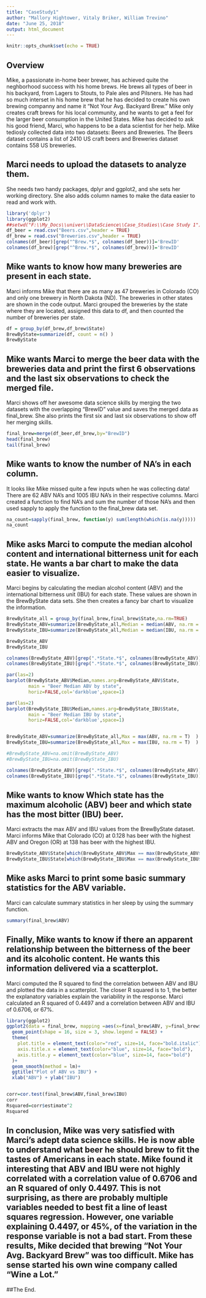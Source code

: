 ---
title: "CaseStudy1"
author: "Mallory Hightower, Vitaly Briker, William Trevino"
date: "June 25, 2018"
output: html_document
---

```{r setup, include=FALSE}
knitr::opts_chunk$set(echo = TRUE)
```

## Overview

Mike, a passionate in-home beer brewer, has achieved quite the neghborhood success with his home brews. He brews all types of beer in his backyard, from Lagers to Stouts, to Pale ales and Pilsners. He has had so much interset in his home brew that he has decided to create his own brewing companny and name it "Not Your Avg. Backyard Brew." Mike only creates craft brews for his local community, and he wants to get a feel for the larger beer consumption in the United States. Mike has decided to ask his good friend, Marci, who happens to be a data scientist for her help. Mike tediosly collected data into two datasets: Beers and Breweries. The  Beers  dataset  contains  a  list  of  2410  US  craft  beers  and  Breweries  dataset  contains  558  US  breweries. 

## Marci needs to upload the datasets to analyze them. 
She needs two handy packages, dplyr and ggplot2, and she sets her working directory. She also adds column names to make the data easier to read and work with.
```{r}
library('dplyr')
library(ggplot2)
##setwd("F:\\My_Docs\\univer\\DataScience\\Case_Studies\\Case Study 1")
df_beer = read.csv("Beers.csv",header = TRUE)
df_brew = read.csv("Breweries.csv",header = TRUE)
colnames(df_beer)[grep("^Brew.*$", colnames(df_beer))]='BrewID'
colnames(df_brew)[grep("^Brew.*$", colnames(df_brew))]='BrewID'
```

## Mike wants to know how many breweries are present in each state.

Marci informs Mike that there are as many as 47 breweries in Colorado (CO) and only one brewery in North Dakota (ND). The breweries in other states are shown in the code output. Marci grouped the breweries by the state where they are located, assigned this data to df, and then counted the number of breweries per state.

```{r}
df = group_by(df_brew,df_brew$State) 
BrewByState=summarize(df, count = n() )
BrewByState
```

## Mike wants Marci to merge the beer data with the breweries data and print the first 6 observations and the last six observations to check the merged file.

Marci shows off her awesome data science skills by merging the two datasets with the overlapping "BrewID" value and saves the merged data as final_brew. She also prints the first six and last six observations to show off her merging skills.

```{r}
final_brew=merge(df_beer,df_brew,by="BrewID")
head(final_brew)
tail(final_brew)
```

## Mike wants to know the number of NA's in each column.

It looks like Mike missed quite a few inputs when he was collecting data! There are 62 ABV NA's and 1005 IBU NA's in their respective columns. Marci created a function to find NA's and sum the number of those NA's and then used sapply to apply the function to the final_brew data set.

```{r}
na_count=sapply(final_brew, function(y) sum(length(which(is.na(y)))))
na_count
```

## Mike asks Marci to compute the median alcohol content and international bitterness unit for each state. He wants a bar chart to make the data easier to visualize.

Marci begins by calculating the median alcohol content (ABV) and the international bitterness unit (IBU) for each state. These values are shown in the BrewByState data sets. She then creates a fancy bar chart to visualize the information.

```{r}
BrewByState_all = group_by(final_brew,final_brew$State,na.rm=TRUE) 
BrewByState_ABV=summarize(BrewByState_all,Median = median(ABV, na.rm = T)  )
BrewByState_IBU=summarize(BrewByState_all,Median = median(IBU, na.rm = T)  )

BrewByState_ABV
BrewByState_IBU

colnames(BrewByState_ABV)[grep(".*State.*$", colnames(BrewByState_ABV))]='State'
colnames(BrewByState_IBU)[grep(".*State.*$", colnames(BrewByState_IBU))]='State'

par(las=2)
barplot(BrewByState_ABV$Median,names.arg=BrewByState_ABV$State,
        main = "Beer Median ABV by state",
        horiz=FALSE,col='darkblue',space=1)

par(las=2)
barplot(BrewByState_IBU$Median,names.arg=BrewByState_IBU$State,
        main = "Beer Median IBU by state",
        horiz=FALSE,col='darkblue',space=1)


BrewByState_ABV=summarize(BrewByState_all,Max = max(ABV, na.rm = T)  )
BrewByState_IBU=summarize(BrewByState_all,Max = max(IBU, na.rm = T)  )

#BrewByState_ABV=na.omit(BrewByState_ABV)
#BrewByState_IBU=na.omit(BrewByState_IBU)

colnames(BrewByState_ABV)[grep(".*State.*$", colnames(BrewByState_ABV))]='State'
colnames(BrewByState_IBU)[grep(".*State.*$", colnames(BrewByState_IBU))]='State'

```
## Mike wants to know Which state has the maximum alcoholic (ABV) beer and which state has the most bitter (IBU) beer.
Marci extracts the max ABV and IBU values from the BrewByState dataset. Marci informs Mike that Colorado (CO) at 0.128 has beer with the highest ABV and Oregon (OR) at 138  has beer with the highest IBU.

```{r}
BrewByState_ABV$State[which(BrewByState_ABV$Max == max(BrewByState_ABV$Max))[1]]
BrewByState_IBU$State[which(BrewByState_IBU$Max == max(BrewByState_IBU$Max))[1]]
```
## Mike asks Marci to print some basic summary statistics for the ABV variable.

Marci can calculate summary statistics in her sleep by using the summary function.
```{r}
summary(final_brew$ABV)
```

## Finally, Mike wants to know if there an apparent relationship between the bitterness of the beer and its alcoholic content. He wants this information delivered via a scatterplot.

Marci computed the R squared to find the correlation between ABV and IBU and plotted the data in a scatterplot. The closer R squared is to 1, the better the explanatory variables explain the variability in the response. Marci calculated an R squared of 0.4497 and a correlation between ABV and IBU of 0.6706, or 67%. 
```{r}
library(ggplot2)
ggplot2(data = final_brew, mapping =aes(x=final_brew$ABV, y=final_brew$IBU, color = a)) +
  geom_point(shape = 16, size = 3, show.legend = FALSE) +
  theme(
    plot.title = element_text(color="red", size=14, face="bold.italic"),
    axis.title.x = element_text(color="blue", size=14, face="bold"),
    axis.title.y = element_text(color="blue", size=14, face="bold")
  )+
  geom_smooth(method = lm)+
  ggtitle("Plot of ABV vs IBU") +
  xlab("ABV") + ylab("IBU")


corr=cor.test(final_brew$ABV,final_brew$IBU)
corr
Rsquared=corr$estimate^2
Rsquared
```
## In conclusion, Mike was very satisfied with Marci's adept data science skills. He is now able to understand what beer he should brew to fit the tastes of Americans in each state. Mike found it interesting that ABV and IBU were not highly correlated with a correlation value of 0.6706 and an R squared of only 0.4497. This is not surprising, as there are probably multiple variables needed to best fit a line of least squares regression. However, one variable explaining 0.4497, or 45%, of the variation in the response variable is not a bad start. From these results, Mike decided that brewing "Not Your Avg. Backyard Brew" was too difficult. Mike has sense started his own wine company called "Wine a Lot."

##The End.